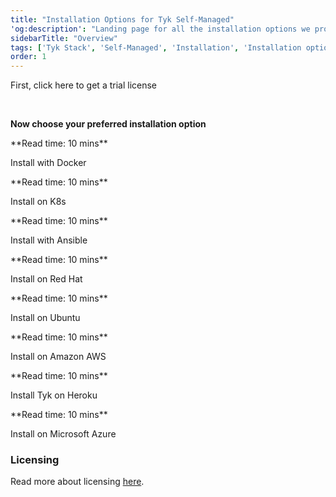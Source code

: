 ```yaml
---
title: "Installation Options for Tyk Self-Managed"
'og:description': "Landing page for all the installation options we provide for the Self-Managed Tyk Stack"
sidebarTitle: "Overview"
tags: ['Tyk Stack', 'Self-Managed', 'Installation', 'Installation options', 'Containerized installation', 'Open system installation']
order: 1
---
```



First, click here to get a trial license

<br />

<ButtonLeft href="https://tyk.io/sign-up/" color="green" content="Self-managed Evaluation" />

**Now choose your preferred installation option**

<ResponsiveGrid>


<Card href="/5.6/tyk-on-premises/docker/" img="/img/docker.png">
**Read time: 10 mins**

Install with Docker
</Card>

<Card href="/5.6/tyk-on-premises/kubernetes" img="/img/k8s.png">
**Read time: 10 mins**

Install on K8s
</Card>

<Card href="/5.6/tyk-on-premises/ansible/" img="/img/ansible.png">
**Read time: 10 mins**

Install with Ansible
</Card>

<Card href="/5.6/tyk-on-premises/redhat-rhel-centos/" img="/img/redhat-logo2.png">
**Read time: 10 mins**

Install on Red Hat
</Card>

<Card href="/5.6/tyk-on-premises/debian-ubuntu" img="/img/debian-nd-753.png">
**Read time: 10 mins**

Install on Ubuntu
</Card>

<Card href="/5.6/tyk-on-premises/installation/on-aws" img="/img/aws.png">
**Read time: 10 mins**

Install on Amazon AWS
</Card>

<Card href="/5.6/tyk-on-premises/installation/on-heroku" img="/img/heroku-logo.png">
**Read time: 10 mins**

Install Tyk on Heroku
</Card>

<Card href="/5.6/tyk-on-premises/microsoft-azure/" img="/img/azure-2.png">
**Read time: 10 mins**

Install on Microsoft Azure
</Card>


</ResponsiveGrid>

### Licensing

Read more about licensing [here](/5.6/tyk-on-premises/licensing).
